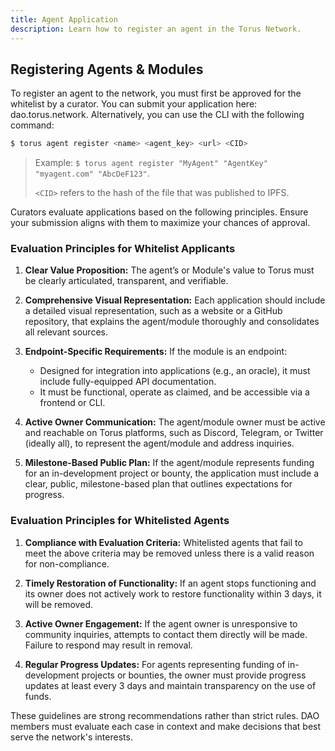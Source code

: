 ```yaml
---
title: Agent Application
description: Learn how to register an agent in the Torus Network.
---
```



## Registering Agents & Modules

To register an agent to the network, you must first be approved for the whitelist by a curator. You can submit your application here: dao.torus.network. Alternatively, you can use the CLI with the following command:

```bash 
$ torus agent register <name> <agent_key> <url> <CID>
```
> Example: `$ torus agent register "MyAgent" "AgentKey" "myagent.com" "AbcDeF123"`.
> 
>`<CID>` refers to the hash of the file that was published to IPFS.

Curators evaluate applications based on the following principles. Ensure your submission aligns with them to maximize your chances of approval.

### Evaluation Principles for Whitelist Applicants

<Steps>

1. **Clear Value Proposition:** 
  The agent’s or Module's value to Torus must be clearly articulated, transparent, and verifiable.

2. **Comprehensive Visual Representation:** 
  Each application should include a detailed visual representation, such as a website or a GitHub repository, that explains the agent/module thoroughly and consolidates all relevant sources.

3. **Endpoint-Specific Requirements:**
  If the module is an endpoint:
   <ul>
     <li>
       Designed for integration into applications (e.g., an oracle), it must include fully-equipped API documentation.
     </li>
     <li>
       It must be functional, operate as claimed, and be accessible via a frontend or CLI.
     </li>
   </ul>

4. **Active Owner Communication:**
  The agent/module owner must be active and reachable on Torus platforms, such as Discord, Telegram, or Twitter (ideally all), to represent the agent/module and address inquiries.
  
5. **Milestone-Based Public Plan:**
  If the agent/module represents funding for an in-development project or bounty, the application must include a clear, public, milestone-based plan that outlines expectations for progress.

</Steps>

### Evaluation Principles for Whitelisted Agents

<Steps>

1. **Compliance with Evaluation Criteria:**
  Whitelisted agents that fail to meet the above criteria may be removed unless there is a valid reason for non-compliance.

2. **Timely Restoration of Functionality:**
  If an agent stops functioning and its owner does not actively work to restore functionality within 3 days, it will be removed.

3. **Active Owner Engagement:** 
  If the agent owner is unresponsive to community inquiries, attempts to contact them directly will be made. Failure to respond may result in removal.

4. **Regular Progress Updates:** 
  For agents representing funding of in-development projects or bounties, the owner must provide progress updates at least every 3 days and maintain transparency on the use of funds.

</Steps>

<Aside type="note">
  These guidelines are strong recommendations rather than strict rules.
  DAO members must evaluate each case in context and make decisions that best serve the network's interests.
</Aside>
